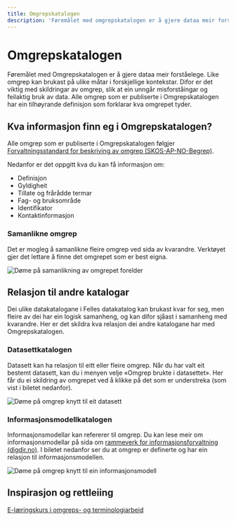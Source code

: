 ```yaml
---
title: Omgrepskatalogen
description: 'Føremålet med omgrepskatalogen er å gjere dataa meir forståelege.'
---
```


# Omgrepskatalogen

<Ingress>
    Føremålet med Omgrepskatalogen er å gjere dataa meir forståelege. Like omgrep kan brukast på ulike måtar i
    forskjellige kontekstar. Difor er det viktig med skildringar av omgrep, slik at ein unngår misforståingar og
    feilaktig bruk av data. Alle omgrep som er publiserte i Omgrepskatalogen har ein tilhøyrande definisjon som
    forklarar kva omgrepet tyder.
</Ingress>

<AlertWithLinkButton
    text='Ønskjer du å søkje i Omgreps-katalogen?'
    button='Finn omgrep →'
    link='/concepts'
/>

## Kva informasjon finn eg i Omgrepskatalogen?

Alle omgrep som er publiserte i Omgrepskatalogen følgjer [Forvaltningsstandard for beskriving av omgrep (SKOS-AP-NO-Begrep)](https://data.norge.no/specification/skos-ap-no-begrep/).

Nedanfor er det oppgitt kva du kan få informasjon om:

- Definisjon
- Gyldigheit
- Tillate og frårådde termar
- Fag- og bruksområde
- Identifikator
- Kontaktinformasjon

### Samanlikne omgrep

Det er mogleg å samanlikne fleire omgrep ved sida av kvarandre. Verktøyet gjer det lettare å finne det omgrepet som er best eigna.

![Døme på samanlikning av omgrepet forelder](https://cms.fellesdatakatalog.digdir.no/uploads/Begrep_foreldre_sammenligning_b674379fd8.png)

## Relasjon til andre katalogar

Dei ulike datakatalogane i Felles datakatalog kan brukast kvar for seg, men fleire av dei har ein logisk samanheng, og kan difor sjåast i samanheng med kvarandre. Her er det skildra kva relasjon dei andre katalogane har med Omgrepskatalogen.

### Datasettkatalogen

Datasett kan ha relasjon til eitt eller fleire omgrep. Når du har valt eit bestemt datasett, kan du i menyen velje «Omgrep brukte i datasettet». Her får du ei skildring av omgrepet ved å klikke på det som er understreka (som vist i biletet nedanfor).

![Døme på omgrep knytt til eit datasett](https://cms.fellesdatakatalog.digdir.no/uploads/Begrep_brukt_datasett_e4ce9ea65e_9f73f0a214.png)

### Informasjonsmodellkatalogen

Informasjonsmodellar kan refererer til omgrep. Du kan lese meir om informasjonsmodellar på sida om [rammeverk for informasjonsforvaltning (digdir.no)](https://www.digdir.no/informasjonsforvaltning/rammeverk-informasjonsforvaltning/3626). I biletet nedanfor ser du at omgrep er definerte og har ein relasjon til informasjonsmodellen.

![Døme på omgrep knytt til ein informasjonsmodell](https://cms.fellesdatakatalog.digdir.no/uploads/Begrep_brukt_informasjonsmodell_9225799369.png)

## Inspirasjon og rettleiing

[E-læringskurs i omgreps- og terminologiarbeid](https://www.digdir.no/informasjonsforvaltning/begrip-begrepene/1470)
